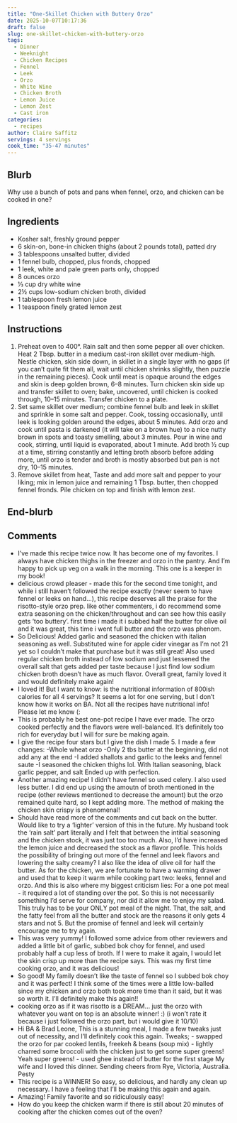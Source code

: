 ```yaml
---
title: "One-Skillet Chicken with Buttery Orzo"
date: 2025-10-07T10:17:36
draft: false
slug: one-skillet-chicken-with-buttery-orzo
tags:
  - Dinner
  - Weeknight
  - Chicken Recipes
  - Fennel
  - Leek
  - Orzo
  - White Wine
  - Chicken Broth
  - Lemon Juice
  - Lemon Zest
  - Cast iron
categories:
  - recipes
author: Claire Saffitz
servings: 4 servings
cook_time: "35-47 minutes"
---
```


## Blurb

Why use a bunch of pots and pans when fennel, orzo, and chicken can be cooked in one?

## Ingredients

- Kosher salt, freshly ground pepper
- 6 skin-on, bone-in chicken thighs (about 2 pounds total), patted dry
- 3 tablespoons unsalted butter, divided
- 1 fennel bulb, chopped, plus fronds, chopped
- 1 leek, white and pale green parts only, chopped
- 8 ounces orzo
- ⅓ cup dry white wine
- 2½ cups low-sodium chicken broth, divided
- 1 tablespoon fresh lemon juice
- 1 teaspoon finely grated lemon zest

## Instructions

1. Preheat oven to 400°. Rain salt and then some pepper all over chicken. Heat 2 Tbsp. butter in a medium cast-iron skillet over medium-high. Nestle chicken, skin side down, in skillet in a single layer with no gaps (if you can’t quite fit them all, wait until chicken shrinks slightly, then puzzle in the remaining pieces). Cook until meat is opaque around the edges and skin is deep golden brown, 6–8 minutes. Turn chicken skin side up and transfer skillet to oven; bake, uncovered, until chicken is cooked through, 10–15 minutes. Transfer chicken to a plate.
2. Set same skillet over medium; combine fennel bulb and leek in skillet and sprinkle in some salt and pepper. Cook, tossing occasionally, until leek is looking golden around the edges, about 5 minutes. Add orzo and cook until pasta is darkened (it will take on a brown hue) to a nice nutty brown in spots and toasty smelling, about 3 minutes. Pour in wine and cook, stirring, until liquid is evaporated, about 1 minute. Add broth ½ cup at a time, stirring constantly and letting broth absorb before adding more, until orzo is tender and broth is mostly absorbed but pan is not dry, 10–15 minutes.
3. Remove skillet from heat, Taste and add more salt and pepper to your liking; mix in lemon juice and remaining 1 Tbsp. butter, then chopped fennel fronds. Pile chicken on top and finish with lemon zest.

## End-blurb



## Comments

- I’ve made this recipe twice now. It has become one of my favorites. I always have chicken thighs in the freezer and orzo in the pantry. And I’m happy to pick up veg on a walk in the morning. This one is a keeper in my book!
- delicious crowd pleaser - made this for the second time tonight, and while i still haven't followed the recipe exactly (never seem to have fennel or leeks on hand...), this recipe deserves all the praise for the risotto-style orzo prep. like other commenters, i do recommend some extra seasoning on the chicken/throughout and can see how this easily gets 'too buttery'. first time i made it i subbed half the butter for olive oil and it was great, this time i went full butter and the orzo was phenom.
- So Delicious! Added garlic and seasoned the chicken with italian seasoning as well. Substituted wine for apple cider vinegar as I'm not 21 yet so I couldn't make that purchase but it was still great! Also used regular chicken broth instead of low sodium and just lessened the overall salt that gets added per taste because I just find low sodium chicken broth doesn't have as much flavor. Overall great, family loved it and would definitely make again!
- I loved it! But I want to know: is the nutritional information of 800ish calories for all 4 servings? It seems a lot for one serving, but I don't know how it works on BA. Not all the recipes have nutritional info! Please let me know (:
- This is probably he best one-pot recipe I have ever made. The orzo cooked perfectly and the flavors were well-balanced. It’s definitely too rich for everyday but I will for sure be making again.
- I give the recipe four stars but I give the dish I made 5. I made a few changes: -Whole wheat orzo -Only 2 tbs butter at the beginning, did not add any at the end -I added shallots and garlic to the leeks and fennel saute -I seasoned the chicken thighs lol. With Italian seasoning, black garlic pepper, and salt Ended up with perfection.
- Another amazing recipe! I didn't have fennel so used celery. I also used less butter. I did end up using the amoutn of broth mentioned in the recipe (other reviews mentioned to decrease the amount) but the orzo remained quite hard, so I kept adding more. The method of making the chicken skin crispy is phenomenal!
- Should have read more of the comments and cut back on the butter. Would like to try a 'lighter' version of this in the future. My husband took the 'rain salt' part literally and I felt that between the intitial seasoning and the chicken stock, it was just too too much. Also, I'd have increased the lemon juice and decreased the stock as a flavor profile. This holds the possibility of bringing out more of the fennel and leek flavors and lowering the salty creamy? I also like the idea of olive oil for half the butter. As for the chicken, we are fortunate to have a warming drawer and used that to keep it warm while cooking part two: leeks, fennel and orzo. And this is also where my biggest criticism lies: For a one pot meal - it required a lot of standing over the pot. So this is not necessarily something I'd serve for company, nor did it allow me to enjoy my salad. This truly has to be your ONLY pot meal of the night. That, the salt, and the fatty feel from all the butter and stock are the reasons it only gets 4 stars and not 5. But the promise of fennel and leek will certainly encourage me to try again.
- This was very yummy! I followed some advice from other reviewers and added a little bit of garlic, subbed bok choy for fennel, and used probably half a cup less of broth. If I were to make it again, I would let the skin crisp up more than the recipe says. This was my first time cooking orzo, and it was delicious!
- So good! My family doesn't like the taste of fennel so I subbed bok choy and it was perfect! I think some of the times were a little low-balled since my chicken and orzo both took more time than it said, but it was so worth it. I'll definitely make this again!!
- cooking orzo as if it was risotto is a DREAM... just the orzo with whatever you want on top is an absolute winner! :) (i won't rate it because i just followed the orzo part, but i would give it 10/10)
- Hi BA & Brad Leone, This is a stunning meal, I made a few tweaks just out of necessity, and I’ll definitely cook this again. Tweaks; - swapped the orzo for par cooked lentils, freekeh & beans (soup mix) - lightly charred some broccoli with the chicken just to get some super greens! Yeah super greens! - used ghee instead of butter for the first stage My wife and I loved this dinner. Sending cheers from Rye, Victoria, Australia. Pesty
- This recipe is a WINNER! So easy, so delicious, and hardly any clean up necessary. I have a feeling that I'll be making this again and again.
- Amazing! Family favorite and so ridiculously easy!
- How do you keep the chicken warm if there is still about 20 minutes of cooking after the chicken comes out of the oven?
